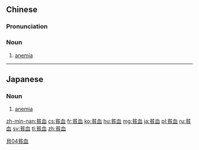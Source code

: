 {{also|贫血}}
==Chinese==
{{zh-forms|s=贫血}}

===Pronunciation===
{{zh-pron
|m=pín血
|c=pan4 hyut3
|h=pfs=phìn-hiet
|mn=pîn-hiat/qz,twvt,xm:pîn-huih/twvk:pîn-hoeh
|cat=n
}}

===Noun===
{{zh-noun}}

# [[anemia]]

[[Category:zh:Pathology|貝04貧血]]

----

==Japanese==
{{ja-kanjitab|ひん|けつ|yomi=on}}

===Noun===
{{ja-noun|ひんけつ}}

# [[anemia]]

[[zh-min-nan:貧血]]
[[cs:貧血]]
[[fr:貧血]]
[[ko:貧血]]
[[hu:貧血]]
[[mg:貧血]]
[[ja:貧血]]
[[pl:貧血]]
[[ru:貧血]]
[[sv:貧血]]
[[tl:貧血]]
[[zh:貧血]]